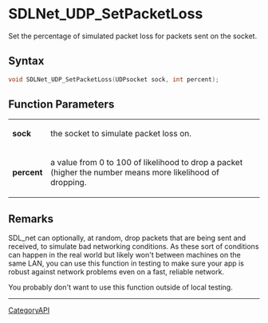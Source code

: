 = SDLNet_UDP_SetPacketLoss =

Set the percentage of simulated packet loss for packets sent on the socket.

== Syntax ==

<syntaxhighlight lang='c'>
void SDLNet_UDP_SetPacketLoss(UDPsocket sock, int percent);
</syntaxhighlight>

== Function Parameters ==

{|
|'''sock'''
|the socket to simulate packet loss on.
|-
|'''percent'''
|a value from 0 to 100 of likelihood to drop a packet (higher the number means more likelihood of dropping.
|}

== Remarks ==

SDL_net can optionally, at random, drop packets that are being sent and
received, to simulate bad networking conditions. As these sort of
conditions can happen in the real world but likely won't between machines
on the same LAN, you can use this function in testing to make sure your app
is robust against network problems even on a fast, reliable network.

You probably don't want to use this function outside of local testing.

----
[[CategoryAPI]]


